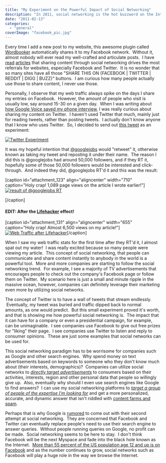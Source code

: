 ```yaml
---
title: "My Experiment on the Powerful Impact of Social Networking"
description: "In 2011, social networking is the hot buzzword on the Internet. I document my experience of having one of my posts go viral and how to leverage the power of social media."
date: "2011-02-13"
categories: 
  - "general"
coverImage: "facebook_pic.jpg"
---
```


Every time I add a new post to my website, this awesome plugin called [Wordbooker](http://wordpress.org/extend/plugins/wordbooker/) automatically shares it to my Facebook network.  Without it, almost nobody will ever read my well-crafted and articulate posts.  I have [read](http://www.readwriteweb.com/archives/analysis_what_are_the_webs_top_sources_of_referral_traffic.php) [articles](http://blog.hubspot.com/blog/tabid/6307/bid/6609/Marketers-Gravitate-to-Facebook-As-Most-Trusted-Referral-Source.aspx) that sharing content through social networking drives the most referrals for websites, especially Facebook and Twitter.  It is no wonder that so many sites have all those "SHARE THIS ON {FACEBOOK | TWITTER | REDDIT | DIGG | BUZZ}" buttons.  I am curious how many people actually use those to share content, I never use those.

Personally, I observe that my web traffic always spike on the days I share my entries on Facebook.  However, the amount of people who visit is usually low, say around 15-30 on a given day.  When I was writing about [how Google Voice saved my phone interview](http://www.jessechen.net/blog/how-google-voice-saved-my-interview/), I was really curious about sharing my content on Twitter.  I haven't used Twitter that much, mainly just for reading tweets, rather than posting tweets.  I actually don't know anyone that I know who uses Twitter.  So, I decided to send out [this tweet](http://twitter.com/#!/meltedxice/status/35430446502256640) as an experiment:

[![](images/2011-02-13_0232.png "Twitter Experiment")](http://www.jessechen.net/blog/wp-content/uploads/2011/02/2011-02-13_0232.png)

It was my hopeful intention that [@googlejobs](http://twitter.com/#!/googlejobs/status/35511042423390208) would "retweet" it, otherwise known as taking my tweet and reposting it under their name.  The reason I did this is @googlejobs had around 50,000 followers, and if they RT it, hopefully some of those 50,000 followers would be interested and click-through.  And indeed they did, @googlejobs RT'd it and this was the result:

\[caption id="attachment\_123" align="aligncenter" width="710" caption="Holy crap! 1,089 page views on the article I wrote earlier!"\][![result of @googlejobs RT](images/2011-02-13_0218-1024x526.png "Web Traffic After Twitter Post")](http://www.jessechen.net/blog/wp-content/uploads/2011/02/2011-02-13_0218.png) 

\[/caption\]

#### **EDIT:** After the [Lifehacker](http://lifehacker.com/#!5761345/how-google-voices-many-calling-options-can-be-a-lifesaver) effect!

\[caption id="attachment\_131" align="aligncenter" width="655" caption="Holy crap! Almost 6,500 views on my article!"\][![](images/2011-02-22_18481-1024x411.png "Web Traffic after Lifehacker ")](http://www.jessechen.net/blog/wp-content/uploads/2011/02/2011-02-22_18481.png)\[/caption\]

When I saw my web traffic stats for the first time after they RT'd it, I almost spat out my water!  I was really excited because so many people were viewing my article.  This concept of social networking, that people can communicate and share content instantly to anybody in the world is a powerful tool.  More and more companies are starting to follow the social networking trend.  For example, I see a majority of TV advertisements that encourages people to check out the company's Facebook page or follow them on Twitter.  My scenario here is just a small and minute ripple in the massive ocean, however, companies can definitely leverage their marketing even more by utilizing social networks.

The concept of Twitter is to have a wall of tweets that stream endlessly.  Eventually, my tweet was buried and traffic dipped back to normal amounts, as one would predict.  But this small experiment proved it's worth, and that is showing me how powerful social networking is.  The impact that it can have for a company or even a presidential campaign, for example, can be unimaginable.  I see companies use Facebook to give out free prizes for "liking" their page.  I see companies use Twitter to listen and reply to consumer opinions.  These are just some examples that social networks can be used for.

This social networking paradigm has to be worrisome for companies such as Google and other search engines.  Why spend money on text advertisements based on keywords to someone who they don't know much about (their interests, demographics)?  Companies can utilize social networks to _[directly target advertisements](http://online.wsj.com/article/SB118783296519606151.html)_ to consumers based on their activities, interests, region and other personal data that people so willingly give up.  Also, eventually why should I even use search engines like Google to find answers?  I can use my social networking platforms to _[target a group of people of the expertise I'm looking for](https://www.facebook.com/questions/)_ and get a more personalized, accurate, and dynamic answer that isn't riddled with [content farms and spam](http://www.codinghorror.com/blog/2011/01/trouble-in-the-house-of-google.html).

Perhaps that is why Google is [rumored](http://www.pcmag.com/article2/0,2817,2365734,00.asp) to come out with their second attempt at social networking.  They are concerned that Facebook and Twitter can eventually replace people's need to use their search engine to answer queries.  Without people running queries on Google, no profit can be made.  Social networking seems to be here to stay.  I don't think Facebook will be the next Myspace and fade into the black hole known as the Internet.  [More than 55 percent of the US population age 12 and up is on Facebook](http://articles.chicagotribune.com/2011-01-23/business/ct-biz-0124-facebook-world-20110123_1_facebook-social-network-millionth-user) and as the number continues to grow, social networks such as Facebook will play a huge role in the way we browse the Internet.
